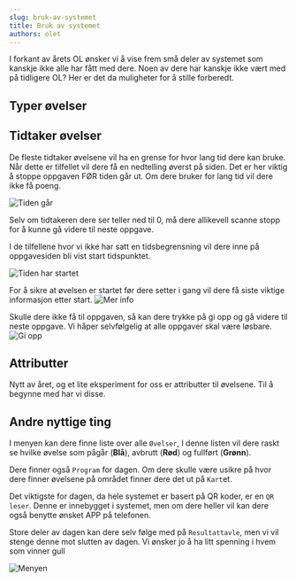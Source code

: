 ```yaml
---
slug: bruk-av-systemet
title: Bruk av systemet
authors: olet
---
```



I forkant av årets OL ønsker vi å vise frem små deler av systemet som kanskje ikke alle har fått med dere. 
Noen av dere har kanskje ikke vært med på tidligere OL? Her er det da muligheter for å stille forberedt.

## Typer øvelser

<ExerciseTypeList  />

## Tidtaker øvelser

De fleste tidtaker øvelsene vil ha en grense for hvor lang tid dere kan bruke. Når dette er tilfellet vil dere få en nedtelling øverst på siden. 
Det er her viktig å stoppe oppgaven FØR tiden går ut. Om dere bruker for lang tid vil dere ikke få poeng.

![Tiden går](@site/static/img/time-is-running.png)

Selv om tidtakeren dere ser teller ned til 0, må dere allikevell scanne stopp for å kunne gå videre til neste oppgave.


I de tilfellene hvor vi ikke har satt en tidsbegrensning vil dere inne på oppgavesiden bli vist start tidspunktet. 

![Tiden har startet](@site/static/img/time-has-started.png)

For å sikre at øvelsen er startet før dere setter i gang vil dere få siste viktige informasjon etter start. 
![Mer info](@site/static/img/move-info.png)

Skulle dere ikke få til oppgaven, så kan dere trykke på gi opp og gå videre til neste oppgave. Vi håper selvfølgelig at alle oppgaver skal være løsbare. 
![Gi opp](@site/static/img/giv-up.png)

## Attributter

Nytt av året, og et lite eksperiment for oss er attributter til øvelsene. Til å begynne med har vi disse. 

<AttributeList />

## Andre nyttige ting

I menyen kan dere finne liste over alle `Øvelser`, I denne listen vil dere raskt se hvilke øvelse som pågår (**Blå**), avbrutt (**Rød**) og fullført (**Grønn**). 

Dere finner også `Program` for dagen. Om dere skulle være usikre på hvor dere finner øvelsene på området finner dere det ut på `Kart`et. 

Det viktigste for dagen, da hele systemet er basert på QR koder, er en `QR leser`. Denne er innebygget i systemet, men om dere heller vil kan dere også benytte ønsket APP på telefonen.


Store deler av dagen kan dere selv følge med på `Resultattavle`, men vi vil stenge denne mot slutten av dagen. Vi ønsker jo å ha litt spenning i hvem som vinner gull



![Menyen](@site/static/img/menu.png)


